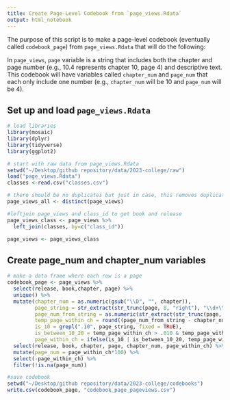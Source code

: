 ```yaml
---
title: Create Page-Level Codebook from `page_views.Rdata`
output: html_notebook
---
```


The purpose of this script is to make a page-level codebook (eventually called `codebook_page`) from `page_views.Rdata` that will do the following: 

In `page_views`, `page` variable is a string that includes both the chapter and page number (e.g., 10.4 represents chapter 10, page 4) and descriptive text. This codebook will have variables called `chapter_num` and `page_num` that each only include one number (e.g., `chapter_num` will be 10 and `page_num` will be 4).


## Set up and load `page_views.Rdata`

```r
# load libraries
library(mosaic)
library(dplyr)
library(tidyverse)
library(ggplot2)

# start with raw data from page_views.Rdata
setwd("~/Desktop/github repository/data/2023-college/raw")
load("page_views.Rdata")
classes <-read.csv("classes.csv")

# there should be no duplicates but just in case, this removes duplicate rows
page_views_all <- distinct(page_views)
```


```r
#leftjoin page_views and class_id to get book and release
page_views_class <- page_views %>%
  left_join(classes, by=c("class_id"))

page_views <- page_views_class
```


## Create page_num and chapter_num variables

```r
# make a data frame where each row is a page
codebook_page <- page_views %>%
  select(release, book,chapter, page) %>%
  unique() %>%
  mutate(chapter_num = as.numeric(gsub("\\D", "", chapter)),
         page_string = str_extract(str_trunc(page, 8, "right"), "\\d+\\.*\\d*"),
         page_num_from_string = as.numeric(str_extract(str_trunc(page, 8, "right"), "\\d+\\.*\\d*")),
         temp_page_within_ch = round((page_num_from_string - chapter_num)/10,3),
         is_10 = grepl(".10", page_string, fixed = TRUE),
         is_between_10_20 = temp_page_within_ch > .010 & temp_page_within_ch < .019,
         page_within_ch = ifelse(is_10 | is_between_10_20, temp_page_within_ch*10, temp_page_within_ch)) %>%
  select(release, book, chapter, page, chapter_num, page_within_ch) %>% 
  mutate(page_num = page_within_ch*100) %>%
  select(-page_within_ch) %>%
  filter(!is.na(page_num))

```


```r
#save codebook
setwd("~/Desktop/github repository/data/2023-college/codebooks")
write.csv(codebook_page, "codebook_page_pageviews.csv")
```

